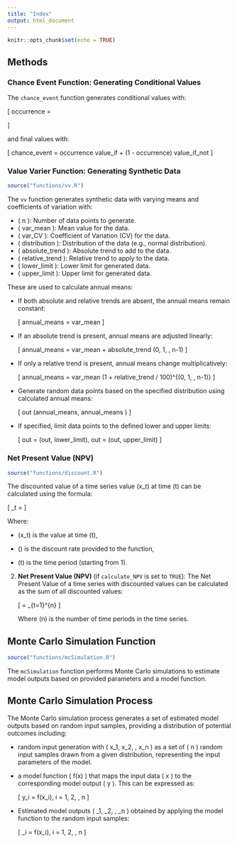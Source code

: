 ```yaml
---
title: "Index"
output: html_document
---
```


```r
knitr::opts_chunk$set(echo = TRUE)
```

## Methods 

### Chance Event Function: Generating Conditional Values

The `chance_event` function generates conditional values with: 

   \[
   occurrence =
   \begin{cases}
   rbinom(length(value\_if), 1, chance) & if  !one\_draw \\
   rbinom(1, 1, chance) & if  one\_draw
   \end{cases}
   \]
   
and final values with: 

   \[
   chance\_event = occurrence \cdot value\_if + (1 - occurrence) \cdot value\_if\_not
   \]

### Value Varier Function: Generating Synthetic Data

```r
source("functions/vv.R")
```

The `vv` function generates synthetic data with varying means and coefficients of variation with: 

- \( n \): Number of data points to generate.
- \( var\_mean \): Mean value for the data.
- \( var\_CV \): Coefficient of Variation (CV) for the data.
- \( distribution \): Distribution of the data (e.g., normal distribution).
- \( absolute\_trend \): Absolute trend to add to the data.
- \( relative\_trend \): Relative trend to apply to the data.
- \( lower\_limit \): Lower limit for generated data.
- \( upper\_limit \): Upper limit for generated data.

These are used to calculate annual means: 

   - If both absolute and relative trends are absent, the annual means remain constant:

     \[
     annual\_means = var\_mean
     \]

   - If an absolute trend is present, annual means are adjusted linearly:

     \[
     annual\_means = var\_mean + absolute\_trend \cdot (0, 1, \ldots, n-1)
     \]

   - If only a relative trend is present, annual means change multiplicatively:

     \[
     annual\_means = var\_mean \cdot (1 + relative\_trend / 100)^{(0, 1, \ldots, n-1)}
     \]

   - Generate random data points based on the specified distribution using calculated annual means:

     \[
     out \sim \mathcal{N}(annual\_means, \lvert annual\_means \rvert \cdot \frac{var\_CV}{100})
     \]

   - If specified, limit data points to the defined lower and upper limits:

     \[
     out = \max(out, lower\_limit), \quad out = \min(out, upper\_limit)
     \]

### Net Present Value (NPV)

```r
source("functions/discount.R")
```

The discounted value of a time series value \(x_t\) at time \(t\) can be calculated using the formula:

   \[
   \text{Discounted Value}_t = \frac{x_t}{\left(1 + \frac{\text{Discount Rate}}{100}\right)^{t-1}}
   \]

   Where:
   
   - \(x_t\) is the value at time \(t\),
   
   - \(\text{Discount Rate}\) is the discount rate provided to the function,
   
   - \(t\) is the time period (starting from 1).

2. **Net Present Value (NPV)** (if `calculate_NPV` is set to `TRUE`):
   The Net Present Value of a time series with discounted values can be calculated as the sum of all discounted values:

   \[
   \text{NPV} = \sum_{t=1}^{n} \frac{x_t}{\left(1 + \frac{\text{Discount Rate}}{100}\right)^{t-1}}
   \]

   Where \(n\) is the number of time periods in the time series.

## Monte Carlo Simulation Function

```r
source("functions/mcSimulation.R")
```

The `mcSimulation` function performs Monte Carlo simulations to estimate model outputs based on provided parameters and a model function.

## Monte Carlo Simulation Process

The Monte Carlo simulation process generates a set of estimated model outputs based on random input samples, providing a distribution of potential outcomes including:

- random input generation with \( x_1, x_2, \ldots, x_n \) as a set of \( n \) random input samples drawn from a given distribution, representing the input parameters of the model.

- a model function \( f(x) \) that maps the input data \( x \) to the corresponding model output \( y \). This can be expressed as:
   
   \[
   y_i = f(x_i), \quad i = 1, 2, \ldots, n
   \]

- Estimated model outputs \( \hat{y}_1, \hat{y}_2, \ldots, \hat{y}_n \) obtained by applying the model function to the random input samples:
   
   \[
   \hat{y}_i = f(x_i), \quad i = 1, 2, \ldots, n
   \]





